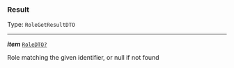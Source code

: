 


### Result

Type: `RoleGetResultDTO`

---

***item*** [`RoleDTO?`](#roledto)

Role matching the given identifier, or null if not found


